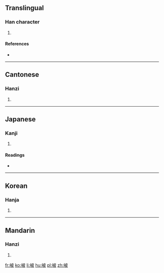 ==Translingual==

===Han character===
{{Han char|rn=46|rad=山|as=05|sn=8|four=2474<sub>7</sub>|canj=山木竹水 (UDHE)|ids=⿰[[山]][[皮]]}}

# {{defn|Han|sort=山05}}

====References====
* {{Han ref|kx=0309.090|dkj=07975|dj=0609.050|hdz=10769.030|uh=5CA5|ud=23717|bh=CC69|bd=52329}}

----

==Cantonese==

===Hanzi===
{{yue-hanzi|jyut=[[bei1]], [[pei4]], [[po1]]|y=bei1, pei4, po1}}

# {{defn|lang=yue|sort=山05}}

----

==Japanese==

===Kanji===
{{ja-kanji|grade=|rs=山05}}

# {{defn|lang=ja|sort=山05}}

====Readings====
* {{ja-readings|on=[[は]] (ha)|kun=[[くずれるさま]] (kuzurerusama)}}

----

==Korean==

===Hanja===
{{ko-hanja|hangeul=파|rv=pa|mr=p'a}}

# {{defn|lang=ko|sort=山05}}

----

==Mandarin==

===Hanzi===
{{cmn-hanzi|pin=[[pō]] ([[po1]]), [[bēi]] ([[bei1]])|wg=p'o<sup>1</sup>, pei<sup>1</sup>}}

# {{defn|lang=cmn|sort=山05}}

[[fr:岥]]
[[ko:岥]]
[[li:岥]]
[[hu:岥]]
[[pl:岥]]
[[zh:岥]]